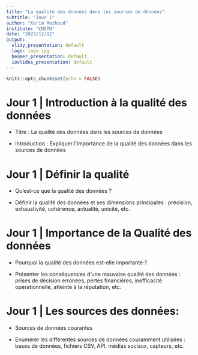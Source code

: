 ```yaml
---
title: "La qualité des données dans les sources de données"
subtitle: "Jour 1"
author: "Karim Mezhoud"
institute: "CNSTN"
date: "2023/12/12"
output:
  slidy_presentation: default
  logo: logo.jpg
  beamer_presentation: default
  ioslides_presentation: default
---
```


```r
knitr::opts_chunk$set(echo = FALSE)
```

# Jour 1 \| Introduction à la qualité des données

-   Titre : La qualité des données dans les sources de données

-   Introduction : Expliquer l'importance de la qualité des données dans les sources de données

# Jour 1 \| Définir la qualité

-   Qu'est-ce que la qualité des données ?

-   Définir la qualité des données et ses dimensions principales : précision, exhaustivité, cohérence, actualité, unicité, etc.

# Jour 1 \| Importance de la Qualité des données

-   Pourquoi la qualité des données est-elle importante ?

-   Présenter les conséquences d'une mauvaise qualité des données : prises de décision erronées, pertes financières, inefficacité opérationnelle, atteinte à la réputation, etc.



# Jour 1 \| Les sources des données:

- Sources de données courantes

- Enumérer les différentes sources de données couramment utilisées : bases de données, fichiers CSV, API, médias sociaux, capteurs, etc.
